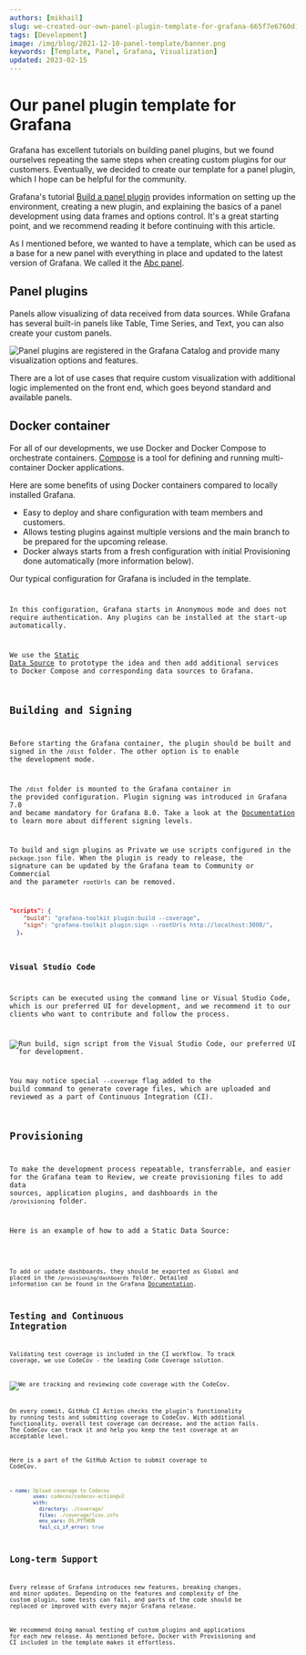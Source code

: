 ```yaml
---
authors: [mikhail]
slug: we-created-our-own-panel-plugin-template-for-grafana-665f7e6760d1/
tags: [Development]
image: /img/blog/2021-12-10-panel-template/banner.png
keywords: [Template, Panel, Grafana, Visualization]
updated: 2023-02-15
---
```



# Our panel plugin template for Grafana

Grafana has excellent tutorials on building panel plugins, but we found ourselves repeating the same steps when creating custom plugins for our customers. Eventually, we decided to create our template for a panel plugin, which I hope can be helpful for the community.

Grafana's tutorial [Build a panel plugin](https://grafana.com/tutorials/build-a-panel-plugin/) provides information on setting up the environment, creating a new plugin, and explaining the basics of a panel development using data frames and options control. It's a great starting point, and we recommend reading it before continuing with this article.

As I mentioned before, we wanted to have a template, which can be used as a base for a new panel with everything in place and updated to the latest version of Grafana. We called it the [Abc panel](https://github.com/VolkovLabs/volkovlabs-abc-panel).

## Panel plugins

Panels allow visualizing of data received from data sources. While Grafana has several built-in panels like Table, Time Series, and Text, you can also create your custom panels.

<Image
  title="Panel plugins are registered in the Grafana Catalog and provide many visualization options and features."
  src="/img/blog/2021-12-10-panel-template/panels.png"
  lazy={false}
/>

There are a lot of use cases that require custom visualization with additional logic implemented on the front end, which goes beyond standard and available panels.

## Docker container

For all of our developments, we use Docker and Docker Compose to orchestrate containers. [Compose](https://docs.docker.com/compose/) is a tool for defining and running multi-container Docker applications.

Here are some benefits of using Docker containers compared to locally installed Grafana.

- Easy to deploy and share configuration with team members and customers.
- Allows testing plugins against multiple versions and the main branch to be prepared for the upcoming release.
- Docker always starts from a fresh configuration with initial Provisioning done automatically (more information below).

Our typical configuration for Grafana is included in the template.

<Code
  url="https://github.com/VolkovLabs/volkovlabs-abc-panel/blob/main/docker-compose.yml"
  language="yaml"
/>

In this configuration, Grafana starts in Anonymous mode and does not require authentication. Any plugins can be installed at the start-up automatically.

We use the [Static Data Source](/plugins/volkovlabs-static-datasource/) to prototype the idea and then add additional services to Docker Compose and corresponding data sources to Grafana.

## Building and Signing

Before starting the Grafana container, the plugin should be built and signed in the `/dist` folder. The other option is to enable the development mode.

The `/dist` folder is mounted to the Grafana container in the provided configuration. Plugin signing was introduced in Grafana 7.0 and became mandatory for Grafana 8.0. Take a look at the [Documentation](https://grafana.com/docs/grafana/latest/developers/plugins/sign-a-plugin/) to learn more about different signing levels.

To build and sign plugins as Private we use scripts configured in the `package.json` file. When the plugin is ready to release, the signature can be updated by the Grafana team to Community or Commercial and the parameter `rootUrls` can be removed.

```json
"scripts": {
    "build": "grafana-toolkit plugin:build --coverage",
    "sign": "grafana-toolkit plugin:sign --rootUrls http://localhost:3000/",
  },
```

### Visual Studio Code

Scripts can be executed using the command line or Visual Studio Code, which is our preferred UI for development, and we recommend it to our clients who want to contribute and follow the process.

<Image
  title="Run build, sign script from the Visual Studio Code, our preferred UI for development."
  src="/img/blog/2021-12-10-panel-template/vscode.png"
/>

You may notice special `--coverage` flag added to the build command to generate coverage files, which are uploaded and reviewed as a part of Continuous Integration (CI).

## Provisioning

To make the development process repeatable, transferrable, and easier for the Grafana team to Review, we create provisioning files to add data sources, application plugins, and dashboards in the `/provisioning` folder.

Here is an example of how to add a Static Data Source:

<Code
  url="https://github.com/VolkovLabs/volkovlabs-abc-panel/blob/main/provisioning/datasources/datasources.yaml"
  language="yaml"
/>

To add or update dashboards, they should be exported as Global and placed in the `/provisioning/dashboards` folder. Detailed information can be found in the Grafana [Documentation](https://grafana.com/docs/grafana/latest/administration/provisioning/).

## Testing and Continuous Integration

Validating test coverage is included in the CI workflow. To track coverage, we use CodeCov - the leading Code Coverage solution.

<Image
  title="We are tracking and reviewing code coverage with the CodeCov."
  src="/img/blog/2021-12-10-panel-template/codecov.png"
/>

On every commit, GitHub CI Action checks the plugin's functionality by running tests and submitting coverage to CodeCov. With additional functionality, overall test coverage can decrease, and the action fails. The CodeCov can track it and help you keep the test coverage at an acceptable level.

Here is a part of the GitHub Action to submit coverage to CodeCov.

```yaml
- name: Upload coverage to Codecov
        uses: codecov/codecov-action@v2
        with:
          directory: ./coverage/
          files: ./coverage/lcov.info
          env_vars: OS,PYTHON
          fail_ci_if_error: true
```

## Long-term Support

Every release of Grafana introduces new features, breaking changes, and minor updates. Depending on the features and complexity of the custom plugin, some tests can fail, and parts of the code should be replaced or improved with every major Grafana release.

We recommend doing manual testing of custom plugins and applications for each new release. As mentioned before, Docker with Provisioning and CI included in the template makes it effortless.
